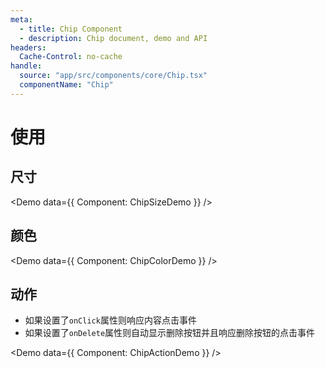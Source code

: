 ```yaml
---
meta:
  - title: Chip Component
  - description: Chip document, demo and API
headers:
  Cache-Control: no-cache
handle:
  source: "app/src/components/core/Chip.tsx"
  componentName: "Chip"
---
```



# 使用

## 尺寸

<Demo data={{ Component: ChipSizeDemo }} />

## 颜色

<Demo data={{ Component: ChipColorDemo }} />

## 动作

- 如果设置了`onClick`属性则响应内容点击事件
- 如果设置了`onDelete`属性则自动显示删除按钮并且响应删除按钮的点击事件

<Demo data={{ Component: ChipActionDemo }} />
